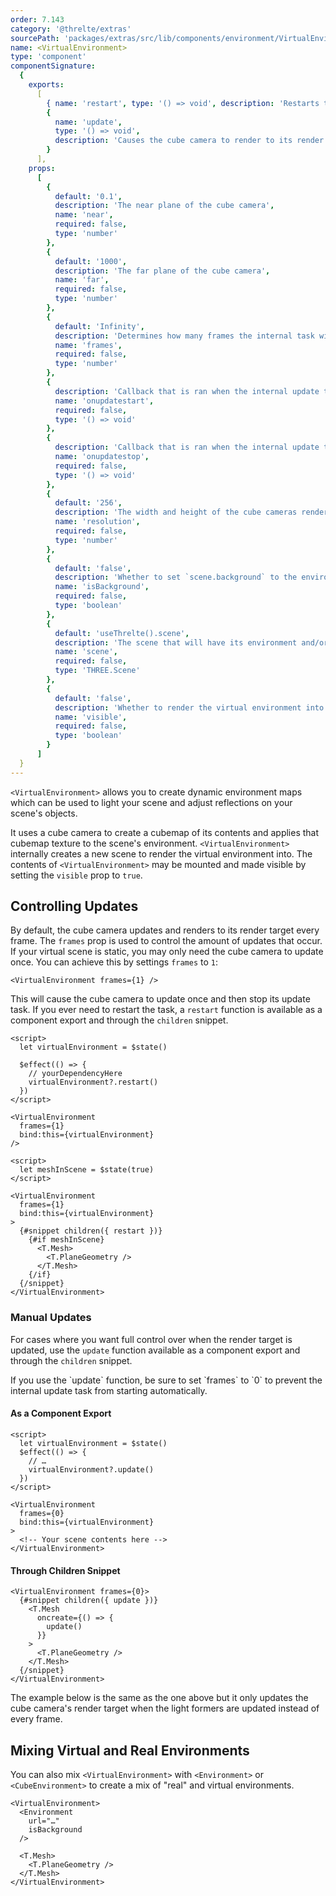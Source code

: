 ```yaml
---
order: 7.143
category: '@threlte/extras'
sourcePath: 'packages/extras/src/lib/components/environment/VirtualEnvironment/VirtualEnvironment.svelte'
name: <VirtualEnvironment>
type: 'component'
componentSignature:
  {
    exports:
      [
        { name: 'restart', type: '() => void', description: 'Restarts the update task' },
        {
          name: 'update',
          type: '() => void',
          description: 'Causes the cube camera to render to its render target'
        }
      ],
    props:
      [
        {
          default: '0.1',
          description: 'The near plane of the cube camera',
          name: 'near',
          required: false,
          type: 'number'
        },
        {
          default: '1000',
          description: 'The far plane of the cube camera',
          name: 'far',
          required: false,
          type: 'number'
        },
        {
          default: 'Infinity',
          description: 'Determines how many frames the internal task will run for',
          name: 'frames',
          required: false,
          type: 'number'
        },
        {
          description: 'Callback that is ran when the internal update task is started',
          name: 'onupdatestart',
          required: false,
          type: '() => void'
        },
        {
          description: 'Callback that is ran when the internal update task is stopped',
          name: 'onupdatestop',
          required: false,
          type: '() => void'
        },
        {
          default: '256',
          description: 'The width and height of the cube cameras render target',
          name: 'resolution',
          required: false,
          type: 'number'
        },
        {
          default: 'false',
          description: 'Whether to set `scene.background` to the environment texture',
          name: 'isBackground',
          required: false,
          type: 'boolean'
        },
        {
          default: 'useThrelte().scene',
          description: 'The scene that will have its environment and/or background set',
          name: 'scene',
          required: false,
          type: 'THREE.Scene'
        },
        {
          default: 'false',
          description: 'Whether to render the virtual environment into the scene',
          name: 'visible',
          required: false,
          type: 'boolean'
        }
      ]
  }
---
```


<Example path="extras/virtual-environment/basic" />

`<VirtualEnvironment>` allows you to create dynamic environment maps which can
be used to light your scene and adjust reflections on your scene's objects.

It uses a cube camera to create a cubemap of its contents and applies that
cubemap texture to the scene's environment. `<VirtualEnvironment>` internally
creates a new scene to render the virtual environment into. The contents of
`<VirtualEnvironment>` may be mounted and made visible by setting the `visible`
prop to `true`.

## Controlling Updates

By default, the cube camera updates and renders to its render target every
frame. The `frames` prop is used to control the amount of updates that occur. If
your virtual scene is static, you may only need the cube camera to update once.
You can achieve this by settings `frames` to `1`:

```svelte
<VirtualEnvironment frames={1} />
```

This will cause the cube camera to update once and then stop its update task. If
you ever need to restart the task, a `restart` function is available as a
component export and through the `children` snippet.

```svelte title="As-A-Component-Export"
<script>
  let virtualEnvironment = $state()

  $effect(() => {
    // yourDependencyHere
    virtualEnvironment?.restart()
  })
</script>

<VirtualEnvironment
  frames={1}
  bind:this={virtualEnvironment}
/>
```

```svelte title="Through-Children-Snippet"
<script>
  let meshInScene = $state(true)
</script>

<VirtualEnvironment
  frames={1}
  bind:this={virtualEnvironment}
>
  {#snippet children({ restart })}
    {#if meshInScene}
      <T.Mesh>
        <T.PlaneGeometry />
      </T.Mesh>
    {/if}
  {/snippet}
</VirtualEnvironment>
```

### Manual Updates

For cases where you want full control over when the render target is updated,
use the `update` function available as a component export and through the
`children` snippet.

<Tip type="warning">
  If you use the `update` function, be sure to set `frames` to `0` to prevent the internal update
  task from starting automatically.
</Tip>

#### As a Component Export

```svelte title="Scene.svelte"
<script>
  let virtualEnvironment = $state()
  $effect(() => {
    // …
    virtualEnvironment?.update()
  })
</script>

<VirtualEnvironment
  frames={0}
  bind:this={virtualEnvironment}
>
  <!-- Your scene contents here -->
</VirtualEnvironment>
```

#### Through Children Snippet

```svelte title="Scene.svelte"
<VirtualEnvironment frames={0}>
  {#snippet children({ update })}
    <T.Mesh
      oncreate={() => {
        update()
      }}
    >
      <T.PlaneGeometry />
    </T.Mesh>
  {/snippet}
</VirtualEnvironment>
```

The example below is the same as the one above but it only updates the cube
camera's render target when the light formers are updated instead of every
frame.

<Example path="extras/virtual-environment/manual-updates" />

## Mixing Virtual and Real Environments

You can also mix `<VirtualEnvironment>` with `<Environment>` or
`<CubeEnvironment>` to create a mix of "real" and virtual environments.

```svelte title="Scene.svelte"
<VirtualEnvironment>
  <Environment
    url="…"
    isBackground
  />

  <T.Mesh>
    <T.PlaneGeometry />
  </T.Mesh>
</VirtualEnvironment>
```

<Example path="extras/virtual-environment/mix" />
